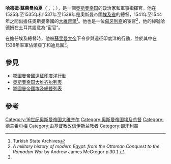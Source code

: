 {{Distinguish|哈德姆·蘇萊曼帕夏 (魯米利亞統治者)}}{{Infobox Officeholder
|honorific-prefix=[[宦官|哈德姆]]
|name=蘇萊曼
|honorific-suffix=[[帕夏|帕夏]]
|image=Arolsen Klebeband 01 465 2.jpg
|image_size=
|caption=
|office1={{OTE}}[[奧斯曼帝國大維齊爾|大維齊爾]]
|monarch1=[[蘇萊曼一世|蘇萊曼一世]]
|term_start1=1541年4月
|term_end1=1544年11月28日
|predecessor1=[[呂特菲帕夏|呂特菲帕夏]]
|successor1=[[魯斯坦帕夏|魯斯坦帕夏]]
|office2={{OTE}}[[奥斯曼帝国埃及總督|埃及總督]]
|monarch2=
|term_start2=1537年
|term_end2=1538年
|predecessor2=Divane Hüsrev Pasha
|successor2=[[達烏德帕夏|達烏德帕夏]]
|office3=
|monarch3=
|term_start3=1525年
|term_end3=1535年
|predecessor3=Güzelce Kasım Pasha
|successor3=[[Divane_Hüsrev_Pasha|Divane Hüsrev Pasha]]
|office4=
|monarch4=
|term_start4=
|term_end4=
|predecessor4=
|successor4=
|succeeding=
|birth_date={{circa}}1467年
|birth_place=
|death_date=9月 {{Death year and age|1547|1467}}
|death_place={{OTE}}[[馬爾卡拉|馬爾卡拉]]
|nationality={{OTE}}
|occupation=
|profession=
|religion=[[基督宗教|基督宗教]]，後改信[[伊斯蘭教|伊斯蘭教]]
|blank1=種族
|data1=[[匈牙利人|匈牙利人]]
|signature=
|website=
|footnotes=}}
'''哈德姆·蘇萊曼帕夏'''（{{lang-ota|خادم سلیمان پاشا}}；{{lang-tr|Hadım Süleyman Paşa}}；{{bd|{{circa}}1467年||1547年9月}}），是一個[[奥斯曼帝国|奥斯曼帝国]]的政治家和軍事指揮官。他在1525年至1535年和1537年至1538年是奧斯曼帝國[[埃及省|埃及省]]的總督，1541年至1544年之間出擔任奧斯曼帝國的[[大維齊爾|大維齊爾]]<ref>Turkish State Archives</ref>。他也是一位[[匈牙利人|匈牙利裔]]的宦官<ref name="books.google.com">''A military history of modern Egypt: from the Ottoman Conquest to the Ramadan War'' by Andrew James McGregor p.30 [https://books.google.com/books?id=WrbCziCWJPEC&pg=PA30] {{Wayback|url=https://books.google.com/books?id=WrbCziCWJPEC&pg=PA30 |date=20200802010112 }}</ref>，他的綽號哈德姆在土耳其語意為“宦官”。

在擔任埃及總督時，他被[[蘇里曼大帝|蘇里曼大帝]]下令參與遠征印度洋的行動，並於其中在1538年率軍佔領亞丁和迪烏圍<ref name="books.google.com" />。

== 參見 ==
* [[鄂圖曼帝國遠征印度洋行動|鄂圖曼帝國遠征印度洋行動]]
* [[奥斯曼帝国大维齐尔列表|奥斯曼帝国大维齐尔列表]]
* [[鄂圖曼帝國埃及總督列表|鄂圖曼帝國埃及總督列表]]

== 參考 ==
{{reflist}}

{{s-start}}
{{s-off}}
{{succession box|title={{link-en|奧斯曼帝國埃及總督|List of Ottoman governors of Egypt}}|before=[[Güzelce_Kasım_Pasha|Güzelce Kasım Pasha]]|after=[[Divane_Hüsrev_Pasha|Divane Hüsrev Pasha]]|years=1525–1535}}
{{succession box|title={{link-en|奧斯曼帝國埃及總督|List of Ottoman governors of Egypt}}|before=[[Divane_Hüsrev_Pasha|Divane Hüsrev Pasha]]|after=[[Davud_Pasha_(governor_of_Egypt)|Davud Pasha]]|years=1537–1538}}
{{succession box|title=[[奧斯曼帝國大維齊爾|奧斯曼帝國大維齊爾]]|before=[[吕特菲帕夏|吕特菲帕夏]]|after=[[魯斯坦帕夏|魯斯坦帕夏]]|years=1541年4月－1544年11月28日}}
{{s-end}}

{{Grand Viziers of Ottoman Empire}}
{{DEFAULTSORT: Hadım Suleiman Pasha}}
[[Category:16世纪奥斯曼帝国大维齐尔|Category:16世纪奥斯曼帝国大维齐尔]]
[[Category:奥斯曼帝国埃及总督|Category:奥斯曼帝国埃及总督]]
[[Category:德夫希尔梅|Category:德夫希尔梅]]
[[Category:由基督教改信伊斯兰教者|Category:由基督教改信伊斯兰教者]]
[[Category:匈牙利裔|Category:匈牙利裔]]